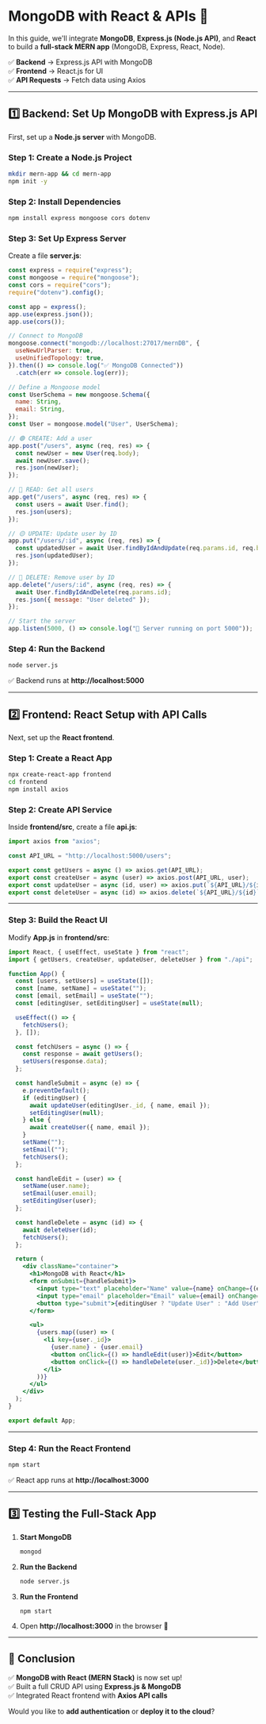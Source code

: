 # **MongoDB with React & APIs 🚀**  

In this guide, we'll integrate **MongoDB**, **Express.js (Node.js API)**, and **React** to build a **full-stack MERN app** (MongoDB, Express, React, Node).  

✅ **Backend** → Express.js API with MongoDB  
✅ **Frontend** → React.js for UI  
✅ **API Requests** → Fetch data using Axios  

---

## **1️⃣ Backend: Set Up MongoDB with Express.js API**  
First, set up a **Node.js server** with MongoDB.  

### **Step 1: Create a Node.js Project**
```sh
mkdir mern-app && cd mern-app
npm init -y
```

### **Step 2: Install Dependencies**
```sh
npm install express mongoose cors dotenv
```

### **Step 3: Set Up Express Server**
Create a file **server.js**:  

```js
const express = require("express");
const mongoose = require("mongoose");
const cors = require("cors");
require("dotenv").config();

const app = express();
app.use(express.json());
app.use(cors());

// Connect to MongoDB
mongoose.connect("mongodb://localhost:27017/mernDB", {
  useNewUrlParser: true,
  useUnifiedTopology: true,
}).then(() => console.log("✅ MongoDB Connected"))
  .catch(err => console.log(err));

// Define a Mongoose model
const UserSchema = new mongoose.Schema({
  name: String,
  email: String,
});
const User = mongoose.model("User", UserSchema);

// 🟢 CREATE: Add a user
app.post("/users", async (req, res) => {
  const newUser = new User(req.body);
  await newUser.save();
  res.json(newUser);
});

// 🔵 READ: Get all users
app.get("/users", async (req, res) => {
  const users = await User.find();
  res.json(users);
});

// 🟡 UPDATE: Update user by ID
app.put("/users/:id", async (req, res) => {
  const updatedUser = await User.findByIdAndUpdate(req.params.id, req.body, { new: true });
  res.json(updatedUser);
});

// 🔴 DELETE: Remove user by ID
app.delete("/users/:id", async (req, res) => {
  await User.findByIdAndDelete(req.params.id);
  res.json({ message: "User deleted" });
});

// Start the server
app.listen(5000, () => console.log("🚀 Server running on port 5000"));
```

### **Step 4: Run the Backend**
```sh
node server.js
```
✅ Backend runs at **http://localhost:5000**

---

## **2️⃣ Frontend: React Setup with API Calls**  
Next, set up the **React frontend**.  

### **Step 1: Create a React App**
```sh
npx create-react-app frontend
cd frontend
npm install axios
```

### **Step 2: Create API Service**
Inside **frontend/src**, create a file **api.js**:  

```js
import axios from "axios";

const API_URL = "http://localhost:5000/users";

export const getUsers = async () => axios.get(API_URL);
export const createUser = async (user) => axios.post(API_URL, user);
export const updateUser = async (id, user) => axios.put(`${API_URL}/${id}`, user);
export const deleteUser = async (id) => axios.delete(`${API_URL}/${id}`);
```

---

### **Step 3: Build the React UI**
Modify **App.js** in **frontend/src**:  

```jsx
import React, { useEffect, useState } from "react";
import { getUsers, createUser, updateUser, deleteUser } from "./api";

function App() {
  const [users, setUsers] = useState([]);
  const [name, setName] = useState("");
  const [email, setEmail] = useState("");
  const [editingUser, setEditingUser] = useState(null);

  useEffect(() => {
    fetchUsers();
  }, []);

  const fetchUsers = async () => {
    const response = await getUsers();
    setUsers(response.data);
  };

  const handleSubmit = async (e) => {
    e.preventDefault();
    if (editingUser) {
      await updateUser(editingUser._id, { name, email });
      setEditingUser(null);
    } else {
      await createUser({ name, email });
    }
    setName("");
    setEmail("");
    fetchUsers();
  };

  const handleEdit = (user) => {
    setName(user.name);
    setEmail(user.email);
    setEditingUser(user);
  };

  const handleDelete = async (id) => {
    await deleteUser(id);
    fetchUsers();
  };

  return (
    <div className="container">
      <h1>MongoDB with React</h1>
      <form onSubmit={handleSubmit}>
        <input type="text" placeholder="Name" value={name} onChange={(e) => setName(e.target.value)} required />
        <input type="email" placeholder="Email" value={email} onChange={(e) => setEmail(e.target.value)} required />
        <button type="submit">{editingUser ? "Update User" : "Add User"}</button>
      </form>

      <ul>
        {users.map((user) => (
          <li key={user._id}>
            {user.name} - {user.email}
            <button onClick={() => handleEdit(user)}>Edit</button>
            <button onClick={() => handleDelete(user._id)}>Delete</button>
          </li>
        ))}
      </ul>
    </div>
  );
}

export default App;
```

---

### **Step 4: Run the React Frontend**
```sh
npm start
```
✅ React app runs at **http://localhost:3000**

---

## **3️⃣ Testing the Full-Stack App**
1. **Start MongoDB**
   ```sh
   mongod
   ```
2. **Run the Backend**
   ```sh
   node server.js
   ```
3. **Run the Frontend**
   ```sh
   npm start
   ```
4. Open **http://localhost:3000** in the browser 🎉  

---

## **🎯 Conclusion**
✅ **MongoDB with React (MERN Stack)** is now set up!  
✅ Built a full CRUD API using **Express.js & MongoDB**  
✅ Integrated React frontend with **Axios API calls**  

Would you like to **add authentication** or **deploy it to the cloud**?
